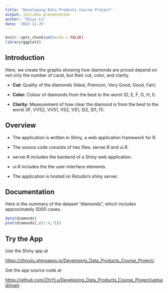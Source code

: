 ---
title: "Developing Data Products Course Project"
output: ioslides_presentation
author: "Zhiyu Lu"
date: '2022-11-25'
---

```{r setup, include=FALSE}
knitr::opts_chunk$set(echo = FALSE)
library(ggplot2)

```

## Introduction

Here, we create the graphs showing how diamonds are priced depend on not only the number of carat, but their cut, color, and clarity.

* **Cut:** Quality of the diamonds (Ideal, Premium, Very Good, Good, Fair).

* **Color:** Colour of diamonds from the best to the worst (D, E, F, G, H, I).

* **Clarity:** Measurement of how clear the diamond is from the best to the worst (IF, VVS2, VVS1, VS2, VS1, SI2, SI1, I1).

## Overview

* The application is written in Shiny, a web application framework for R.

* The source code consists of two files: server.R and ui.R.

* server.R includes the backend of a Shiny web application.

* ui.R includes the the user-interface elements.

* The application is hosted on Rstudio’s shiny server.

## Documentation

Here is the summary of the dataset "diamonds", which includes approximately 5000 cases.

```{r, echo=FALSE}
data(diamonds)
plot(diamonds[,c(1:4,7)])
```

## Try the App

Use the Shiny app at

<https://zhiyulu.shinyapps.io/Developing_Data_Products_Course_Project/>

Get the app source code at

<https://github.com/ZhiYLu/Developing_Data_Products_Course_Project/upload/main>
